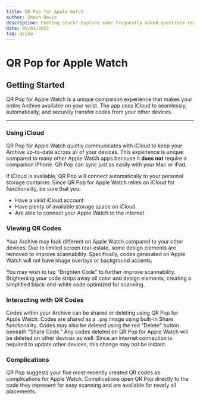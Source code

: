 ```yaml
---
title: QR Pop for Apple Watch
author: Shawn Davis
description: Feeling stuck? Explore some frequently asked questions regarding QR Pop for Apple Watch.
date: 05/03/2023
tag: qrpop
---
```


# QR Pop for Apple Watch
## Getting Started

<MDXDisclaimerText text="This article was last updated 5/03/2023" />

QR Pop for Apple Watch is a unique companion experience that makes your entire Archive available on your wrist. The app uses iCloud to seamlessly, automatically, and securely transfer codes from your other devices.

---
### Using iCloud
QR Pop for Apple Watch quietly communicates with iCloud to keep your Archive up-to-date across all of your devices. This experience is unique compared to many other Apple Watch apps because it **does not** require a companion iPhone. QR Pop can sync just as easily with your Mac or iPad. 

If iCloud is available, QR Pop will connect automatically to your personal storage container. Since QR Pop for Apple Watch relies on iCloud for functionality, be sure that you:
- Have a valid iCloud account
- Have plenty of available storage space on iCloud
- Are able to connect your Apple Watch to the internet

### Viewing QR Codes
Your Archive may look different on Apple Watch compared to your other devices. Due to limited screen real-estate, some design elements are removed to improve scannability. Specifically, codes generated on Apple Watch will not have image overlays or background accents.

You may wish to tap "Brighten Code" to further improve scannability. Brightening your code strips away all color and design elements, creating a simplified black-and-white code optimized for scanning.

### Interacting with QR Codes
Codes within your Archive can be shared or deleting using QR Pop for Apple Watch. Codes are shared as a `.png` image using built-in Share functionality. Codes may also be deleted using the red "Delete" button beneath "Share Code." Any codes deleted on QR Pop for Apple Watch will be deleted on other devices as well. Since an internet connection is required to update other devices, this change may not be instant.

### Complications
QR Pop suggests your five most-recently created QR codes as complications for Apple Watch. Complications open QR Pop directly to the code they represent for easy scanning and are available for nearly all placements.

<MDXPillButton title="Contact Me" href="/contact" />